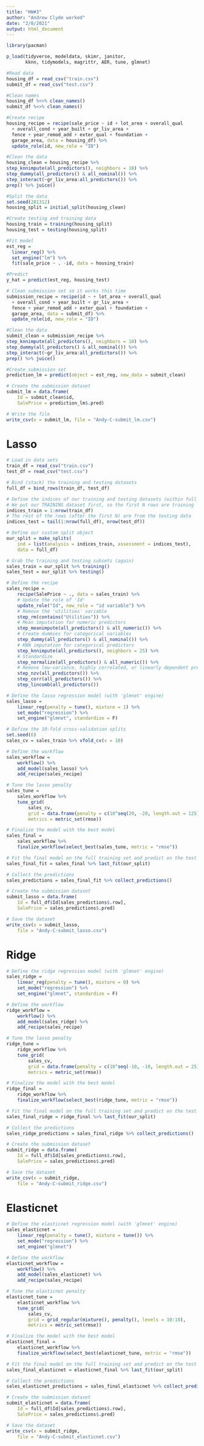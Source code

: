 ```yaml
---
title: "HW#3"
author: "Andrew Clyde worked"
date: "2/8/2021"
output: html_document
---
```


```r
library(pacman)

p_load(tidyverse, modeldata, skimr, janitor,
       kknn, tidymodels, magrittr, AER, tune, glmnet)

#Read data
housing_df = read_csv("train.csv")
submit_df = read_csv("test.csv")

#Clean names 
housing_df %<>% clean_names()
submit_df %<>% clean_names()

#Create recipe
housing_recipe = recipe(sale_price ~ id + lot_area + overall_qual 
  + overall_cond + year_built + gr_liv_area + 
  fence + year_remod_add + exter_qual + foundation + 
  garage_area, data = housing_df) %>% 
  update_role(id, new_role = "ID")

#Clean the data
housing_clean = housing_recipe %>%
step_knnimpute(all_predictors(), neighbors = 10) %>%
step_dummy(all_predictors() & all_nominal()) %>%
step_interact(~gr_liv_area:all_predictors()) %>%
prep() %>% juice()

#Split the data
set.seed(281312)
housing_split = initial_split(housing_clean)

#Create testing and training data
housing_train = training(housing_split)
housing_test = testing(housing_split)

#Fit model
est_reg = 
  linear_reg() %>%
  set_engine("lm") %>%
  fit(sale_price ~ . -id, data = housing_train)

#Predict
y_hat = predict(est_reg, housing_test)

# Clean submission set so it works this time
submission_recipe = recipe(id ~ + lot_area + overall_qual 
  + overall_cond + year_built + gr_liv_area + 
  fence + year_remod_add + exter_qual + foundation + 
  garage_area, data = submit_df) %>% 
  update_role(id, new_role = "ID")

#Clean the data
submit_clean = submission_recipe %>%
step_knnimpute(all_predictors(), neighbors = 10) %>%
step_dummy(all_predictors() & all_nominal()) %>%
step_interact(~gr_liv_area:all_predictors()) %>%
prep() %>% juice()

#Create submission set 
prediction_lm = predict(object = est_reg, new_data = submit_clean)

# Create the submission dataset
submit_lm = data.frame(
    Id = submit_clean$id,
    SalePrice = prediction_lm$.pred)

# Write the file
write_csv(x = submit_lm, file = "Andy-C-submit_lm.csv")
```

# Lasso
```r
# Load in data sets 
train_df = read_csv("train.csv")
test_df = read_csv("test.csv")

# Bind (stack) the training and testing datasets
full_df = bind_rows(train_df, test_df)

# Define the indices of our training and testing datasets (within full_df)
# We put our TRAINING dataset first, so the first N rows are training
indices_train = 1:nrow(train_df)
# The rest of the rows (after the first N) are from the testing data
indices_test = tail(1:nrow(full_df), nrow(test_df))

# Define our custom split object
our_split = make_splits(
    ind = list(analysis = indices_train, assessment = indices_test),
    data = full_df)

# Grab the training and testing subsets (again)
sales_train = our_split %>% training()
sales_test = our_split %>% testing()

# Define the recipe
sales_recipe = 
    recipe(SalePrice ~ ., data = sales_train) %>%
    # Update the role of 'Id'
    update_role("Id", new_role = "id variable") %>%
    # Remove the 'utilities' variable
    step_rm(contains("Utilities")) %>%
    # Mean imputation for numeric predictors
    step_meanimpute(all_predictors() & all_numeric()) %>% 
    # Create dummies for categorical variables
    step_dummy(all_predictors() & all_nominal()) %>%
    # KNN imputation for categorical predictors
    step_knnimpute(all_predictors(), neighbors = 25) %>%
    # Standardize
    step_normalize(all_predictors() & all_numeric()) %>%
    # Remove low-variance, highly correlated, or linearly dependent predictors
    step_nzv(all_predictors()) %>% 
    step_corr(all_predictors()) %>% 
    step_lincomb(all_predictors())

# Define the lasso regression model (with 'glmnet' engine)
sales_lasso =
    linear_reg(penalty = tune(), mixture = 1) %>%
    set_mode("regression") %>%
    set_engine("glmnet", standardize = F)

# Define the 10-fold cross-validation splits
set.seed(6)
sales_cv = sales_train %>% vfold_cv(v = 10)

# Define the workflow
sales_workflow = 
    workflow() %>%
    add_model(sales_lasso) %>%
    add_recipe(sales_recipe)

# Tune the lasso penalty
sales_tune = 
    sales_workflow %>%
    tune_grid(
        sales_cv,
        grid = data.frame(penalty = c(10^seq(20, -20, length.out = 125), 0)),
        metrics = metric_set(rmse))

# Finalize the model with the best model
sales_final = 
    sales_workflow %>%
    finalize_workflow(select_best(sales_tune, metric = "rmse"))

# Fit the final model on the full training set and predict on the test set
sales_final_fit = sales_final %>% last_fit(our_split)

# Collect the predictions
sales_predictions = sales_final_fit %>% collect_predictions()

# Create the submission dataset
submit_lasso = data.frame(
    Id = full_df$Id[sales_predictions$.row],
    SalePrice = sales_predictions$.pred)

# Save the dataset
write_csv(x = submit_lasso,
    file = "Andy-C-submit_lasso.csv")
```

# Ridge
```r
# Define the ridge regression model (with 'glmnet' engine)
sales_ridge =
    linear_reg(penalty = tune(), mixture = 0) %>%
    set_mode("regression") %>%
    set_engine("glmnet", standardize = F)

# Define the workflow
ridge_workflow = 
    workflow() %>%
    add_model(sales_ridge) %>%
    add_recipe(sales_recipe)

# Tune the lasso penalty
ridge_tune = 
    ridge_workflow %>%
    tune_grid(
        sales_cv,
        grid = data.frame(penalty = c(10^seq(-10, -10, length.out = 25), 0)),
        metrics = metric_set(rmse))

# Finalize the model with the best model
ridge_final = 
    ridge_workflow %>%
    finalize_workflow(select_best(ridge_tune, metric = "rmse"))

# Fit the final model on the full training set and predict on the test set
sales_final_ridge = ridge_final %>% last_fit(our_split)

# Collect the predictions
sales_ridge_predictions = sales_final_ridge %>% collect_predictions()

# Create the submission dataset
submit_ridge = data.frame(
    Id = full_df$Id[sales_predictions$.row],
    SalePrice = sales_predictions$.pred)

# Save the dataset
write_csv(x = submit_ridge,
    file = "Andy-C-submit_ridge.csv")
```

# Elasticnet
```r
# Define the elasticnet regression model (with 'glmnet' engine)
sales_elasticnet =
    linear_reg(penalty = tune(), mixture = tune()) %>%
    set_mode("regression") %>%
    set_engine("glmnet")

# Define the workflow
elasticnet_workflow = 
    workflow() %>%
    add_model(sales_elasticnet) %>%
    add_recipe(sales_recipe)

# Tune the elasticnet penalty
elasticnet_tune = 
    elasticnet_workflow %>%
    tune_grid(
        sales_cv,
        grid = grid_regular(mixture(), penalty(), levels = 10:10),
        metrics = metric_set(rmse))

# Finalize the model with the best model
elasticnet_final = 
    elasticnet_workflow %>%
    finalize_workflow(select_best(elasticnet_tune, metric = "rmse"))

# Fit the final model on the full training set and predict on the test set
sales_final_elasticnet = elasticnet_final %>% last_fit(our_split)

# Collect the predictions
sales_elasticnet_predictions = sales_final_elasticnet %>% collect_predictions()

# Create the submission dataset
submit_elasticnet = data.frame(
    Id = full_df$Id[sales_predictions$.row],
    SalePrice = sales_predictions$.pred)

# Save the dataset
write_csv(x = submit_ridge,
    file = "Andy-C-submit_elasticnet.csv")
```
